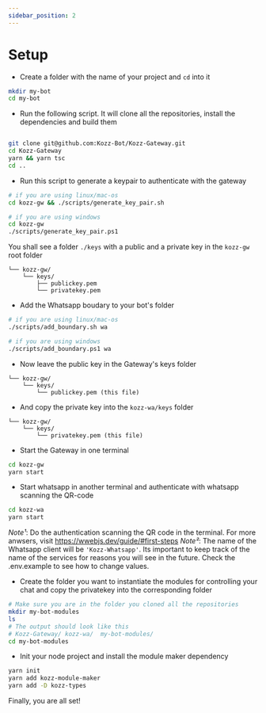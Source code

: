 ```yaml
---
sidebar_position: 2
---
```


# Setup

- Create a folder with the name of your project and `cd` into it

```bash
mkdir my-bot
cd my-bot
```

- Run the following script. It will clone all the repositories, install the dependencies and build them

```bash

git clone git@github.com:Kozz-Bot/Kozz-Gateway.git
cd Kozz-Gateway
yarn && yarn tsc
cd ..
```

- Run this script to generate a keypair to authenticate with the gateway

```bash
# if you are using linux/mac-os
cd kozz-gw && ./scripts/generate_key_pair.sh
```

```bash
# if you are using windows
cd kozz-gw 
./scripts/generate_key_pair.ps1
```

You shall see a folder `./keys` with a public and a private key in the `kozz-gw` root folder

```
└── kozz-gw/
    └── keys/
        ├── publickey.pem
        └── privatekey.pem
```

- Add the Whatsapp boudary to your bot's folder

```bash
# if you are using linux/mac-os
./scripts/add_boundary.sh wa
```
```bash
# if you are using windows
./scripts/add_boundary.ps1 wa
```

- Now leave the public key in the Gateway's keys folder

```
└── kozz-gw/
    └── keys/
        └── publickey.pem (this file)
```

- And copy the private key into the `kozz-wa/keys` folder

```
└── kozz-gw/
    └── keys/
        └── privatekey.pem (this file)
```

- Start the Gateway in one terminal

```bash
cd kozz-gw
yarn start
```

- Start whatsapp in another terminal and authenticate with whatsapp scanning the QR-code

```bash
cd kozz-wa
yarn start
```

_Note¹_: Do the authentication scanning the QR code in the terminal. For more anwsers, visit https://wwebjs.dev/guide/#first-steps
_Note²_: The name of the Whatsapp client will be `'Kozz-Whatsapp'`. Its important to keep track of the name of the services for reasons you will see in the future. Check the .env.example to see how to change values.

- Create the folder you want to instantiate the modules for controlling your chat and copy the privatekey into the corresponding folder

```bash
# Make sure you are in the folder you cloned all the repositories
mkdir my-bot-modules
ls
# The output should look like this
# Kozz-Gateway/ kozz-wa/  my-bot-modules/
cd my-bot-modules
```

- Init your node project and install the module maker dependency

```bash
yarn init
yarn add kozz-module-maker
yarn add -D kozz-types
```

Finally, you are all set!
